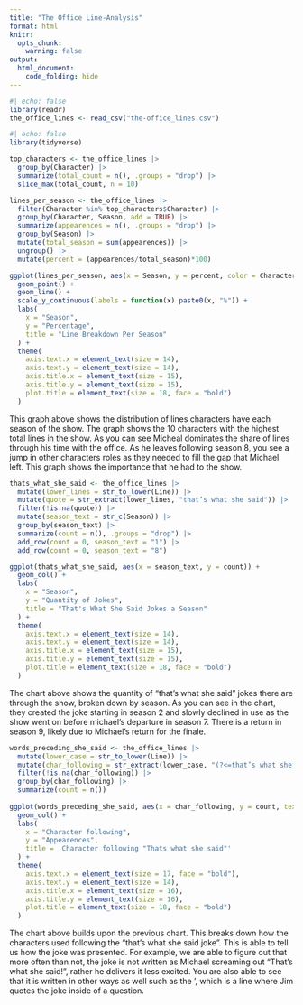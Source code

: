 ```yaml
---
title: "The Office Line-Analysis"
format: html
knitr:
  opts_chunk:
    warning: false
output:
  html_document:
    code_folding: hide
---
```


```r
#| echo: false
library(readr)
the_office_lines <- read_csv("the-office_lines.csv")
```

```r
#| echo: false
library(tidyverse)
```

```r
top_characters <- the_office_lines |>
  group_by(Character) |>
  summarize(total_count = n(), .groups = "drop") |>
  slice_max(total_count, n = 10)

lines_per_season <- the_office_lines |>
  filter(Character %in% top_characters$Character) |>
  group_by(Character, Season, add = TRUE) |>
  summarize(appearences = n(), .groups = "drop") |>
  group_by(Season) |>
  mutate(total_season = sum(appearences)) |>
  ungroup() |>
  mutate(percent = (appearences/total_season)*100)

ggplot(lines_per_season, aes(x = Season, y = percent, color = Character)) +
  geom_point() +
  geom_line() +
  scale_y_continuous(labels = function(x) paste0(x, "%")) +
  labs(
    x = "Season",
    y = "Percentage",
    title = "Line Breakdown Per Season"
  ) +
  theme(
    axis.text.x = element_text(size = 14),
    axis.text.y = element_text(size = 14), 
    axis.title.x = element_text(size = 15),
    axis.title.y = element_text(size = 15),
    plot.title = element_text(size = 18, face = "bold")
  )
```

This graph above shows the distribution of lines characters have each season of the show. The graph shows the 10 characters with the highest total lines in the show. As you can see Micheal dominates the share of lines through his time with the office. As he leaves following season 8, you see a jump in other characters roles as they needed to fill the gap that Michael left. This graph shows the importance that he had to the show.


```r
thats_what_she_said <- the_office_lines |>
  mutate(lower_lines = str_to_lower(Line)) |>
  mutate(quote = str_extract(lower_lines, "that’s what she said")) |>
  filter(!is.na(quote)) |>
  mutate(season_text = str_c(Season)) |>
  group_by(season_text) |>
  summarize(count = n(), .groups = "drop") |>
  add_row(count = 0, season_text = "1") |>
  add_row(count = 0, season_text = "8")

ggplot(thats_what_she_said, aes(x = season_text, y = count)) +
  geom_col() +
  labs(
    x = "Season",
    y = "Quantity of Jokes",
    title = "That's What She Said Jokes a Season"
  ) +
  theme(
    axis.text.x = element_text(size = 14),
    axis.text.y = element_text(size = 14), 
    axis.title.x = element_text(size = 15),
    axis.title.y = element_text(size = 15),
    plot.title = element_text(size = 18, face = "bold")
  )
```

The chart above shows the quantity of "that's what she said" jokes there are through the show, broken down by season. As you can see in the chart, they created the joke starting in season 2 and slowly declined in use as the show went on before michael's departure in season 7. There is a return in season 9, likely due to Michael's return for the finale.


```r
words_preceding_she_said <- the_office_lines |>
  mutate(lower_case = str_to_lower(Line)) |>
  mutate(char_following = str_extract(lower_case, "(?<=that’s what she said).")) |>
  filter(!is.na(char_following)) |>
  group_by(char_following) |>
  summarize(count = n())
  
ggplot(words_preceding_she_said, aes(x = char_following, y = count, text = char_following)) +
  geom_col() +
  labs(
    x = "Character following",
    y = "Appearences",
    title = 'Character following "Thats what she said"'
  ) +
  theme(
    axis.text.x = element_text(size = 17, face = "bold"),
    axis.text.y = element_text(size = 14),
    axis.title.x = element_text(size = 16),
    axis.title.y = element_text(size = 16),
    plot.title = element_text(size = 18, face = "bold")
  )
```

The chart above builds upon the previous chart. This breaks down how the characters used following the "that's what she said joke". This is able to tell us how the joke was presented. For example, we are able to figure out that more often than not, the joke is not written as Michael screaming out "That's what she said!", rather he delivers it less excited. You are also able to see that it is written in other ways as well such as the ', which is a line where Jim quotes the joke inside of a question.





